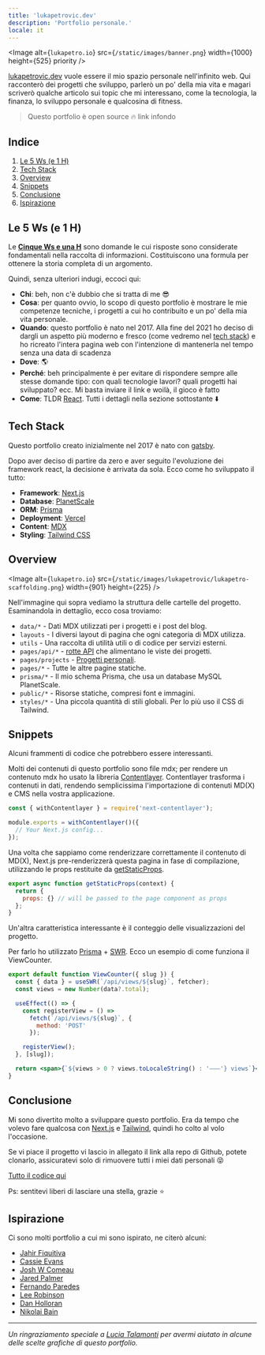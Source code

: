 ```yaml
---
title: 'lukapetrovic.dev'
description: 'Portfolio personale.'
locale: it
---
```


<Image
  alt={`lukapetro.io`}
  src={`/static/images/banner.png`}
  width={1000}
  height={525}
  priority
/>

[lukapetrovic.dev](https://www.lukapetrovic.dev/) vuole essere il mio spazio personale nell'infinito web.
Qui racconterò dei progetti che sviluppo, parlerò un po' della mia vita e magari scriverò qualche articolo sui topic che mi interessano,
come la tecnologia, la finanza, lo sviluppo personale e qualcosina di fitness.

> Questo portfolio è open source 🔥 link infondo

## Indice

1.  [Le 5 Ws (e 1 H)](/projects/lukapetrovic-dev#le-5-ws-e-1-h)
2.  [Tech Stack](/projects/lukapetrovic-dev#tech-stack)
3.  [Overview](/projects/lukapetrovic-dev#overview)
4.  [Snippets](/projects/lukapetrovic-dev#snippets)
5.  [Conclusione](/projects/lukapetrovic-dev#conclusione)
6.  [Ispirazione](/projects/lukapetrovic-dev#ispirazione)

## Le 5 Ws (e 1 H)

Le [**Cinque Ws e una H**](https://www.workfront.com/blog/project-management-101-the-5-ws-and-1-h-that-should-be-asked-of-every-project) sono domande le cui risposte sono considerate fondamentali nella raccolta di informazioni.
Costituiscono una formula per ottenere la storia completa di un argomento.

Quindi, senza ulteriori indugi, eccoci qui:

- **Chi**: beh, non c'è dubbio che si tratta di me 😎
- **Cosa**: per quanto ovvio, lo scopo di questo portfolio è mostrare le mie competenze tecniche, i progetti a cui ho contribuito e un po' della mia vita personale.
- **Quando**: questo portfolio è nato nel 2017. Alla fine del 2021 ho deciso di dargli un aspetto più moderno e fresco (come vedremo nel [tech stack](/projects/lukapetrovic-dev#tech-stack))
  e ho ricreato l'intera pagina web con l'intenzione di mantenerla nel tempo senza una data di scadenza
- **Dove**: 🌎
- **Perché**: beh principalmente è per evitare di rispondere sempre alle stesse domande tipo: con quali tecnologie lavori? quali progetti hai sviluppato? ecc. Mi basta inviare il link e woilà, il gioco è fatto
- **Come**: TLDR [React](https://reactjs.org/). Tutti i dettagli nella sezione sottostante ⬇️

## Tech Stack

Questo portfolio creato inizialmente nel 2017 è nato con [gatsby](https://www.gatsbyjs.com/).

Dopo aver deciso di partire da zero e aver seguito l'evoluzione dei framework react,
la decisione è arrivata da sola. Ecco come ho sviluppato il tutto:

- **Framework**: [Next.js](https://nextjs.org/)
- **Database**: [PlanetScale](https://planetscale.com)
- **ORM**: [Prisma](https://prisma.io/)
- **Deployment**: [Vercel](https://vercel.com)
- **Content**: [MDX](https://github.com/mdx-js/mdx)
- **Styling**: [Tailwind CSS](https://tailwindcss.com/)

## Overview

<Image
  alt={`lukapetro.io`}
  src={`/static/images/lukapetrovic/lukapetro-scaffolding.png`}
  width={901}
  height={225}
/>

Nell'immagine qui sopra vediamo la struttura delle cartelle del progetto. Esaminandola in dettaglio, ecco cosa troviamo:

- `data/*` - Dati MDX utilizzati per i progetti e i post del blog.
- `layouts` - I diversi layout di pagina che ogni categoria di MDX utilizza.
- `utils` - Una raccolta di utilità utili o di codice per servizi esterni.
- `pages/api/*` - [rotte API](https://nextjs.org/docs/api-routes/introduction) che alimentano le viste dei progetti.
- `pages/projects` - [Progetti personali](https://www.lukapetrovic.dev/projects).
- `pages/*` - Tutte le altre pagine statiche.
- `prisma/*` - Il mio schema Prisma, che usa un database MySQL PlanetScale.
- `public/*` - Risorse statiche, compresi font e immagini.
- `styles/*` - Una piccola quantità di stili globali. Per lo più uso il CSS di Tailwind.

## Snippets

Alcuni frammenti di codice che potrebbero essere interessanti.

Molti dei contenuti di questo portfolio sono file mdx; per rendere un contenuto mdx ho usato la libreria [Contentlayer](https://www.npmjs.com/package/contentlayer).
Contentlayer trasforma i contenuti in dati, rendendo semplicissima l'importazione di contenuti MD(X) e CMS nella vostra applicazione.

```jsx
const { withContentlayer } = require('next-contentlayer');

module.exports = withContentlayer()({
  // Your Next.js config...
});
```

Una volta che sappiamo come renderizzare correttamente il contenuto di MD(X), Next.js pre-renderizzerà questa pagina in fase di compilazione, utilizzando le props restituite da
[getStaticProps](https://nextjs.org/docs/basic-features/data-fetching/get-static-props).

```jsx
export async function getStaticProps(context) {
  return {
    props: {} // will be passed to the page component as props
  };
}
```

Un'altra caratteristica interessante è il conteggio delle visualizzazioni del progetto.

Per farlo ho utilizzato [Prisma](https://www.prisma.io/) + [SWR](https://www.npmjs.com/package/swr).
Ecco un esempio di come funziona il ViewCounter.

```jsx
export default function ViewCounter({ slug }) {
  const { data } = useSWR(`/api/views/${slug}`, fetcher);
  const views = new Number(data?.total);

  useEffect(() => {
    const registerView = () =>
      fetch(`/api/views/${slug}`, {
        method: 'POST'
      });

    registerView();
  }, [slug]);

  return <span>{`${views > 0 ? views.toLocaleString() : '–––'} views`}</span>;
}
```

## Conclusione

Mi sono divertito molto a sviluppare questo portfolio. Era da tempo che volevo fare qualcosa con [Next.js](https://nextjs.org/) e [Tailwind](https://tailwindcss.com/), quindi ho colto al volo l'occasione.

Se vi piace il progetto vi lascio in allegato il link alla repo di Github, potete clonarlo, assicuratevi solo di rimuovere tutti i miei dati personali 😝

[Tutto il codice qui](https://github.com/Lukapetro/lukapetro.io)

Ps: sentitevi liberi di lasciare una stella, grazie ⭐

## Ispirazione

Ci sono molti portfolio a cui mi sono ispirato, ne citerò alcuni:

- [Jahir Fiquitiva](https://jahir.dev/)
- [Cassie Evans](https://www.cassie.codes/)
- [Josh W Comeau](https://www.joshwcomeau.com/)
- [Jared Palmer](https://jaredpalmer.com/)
- [Fernando Paredes](https://fdp.io/)
- [Lee Robinson](https://leerob.io/)
- [Dan Holloran](https://danholloran.me/)
- [Nikolai Bain](https://www.nikolaibain.com/)

---

_Un ringraziamento speciale a [Lucia Talamonti](https://read.cv/luciatalamonti) per avermi aiutato in alcune delle scelte grafiche di questo portfolio._
